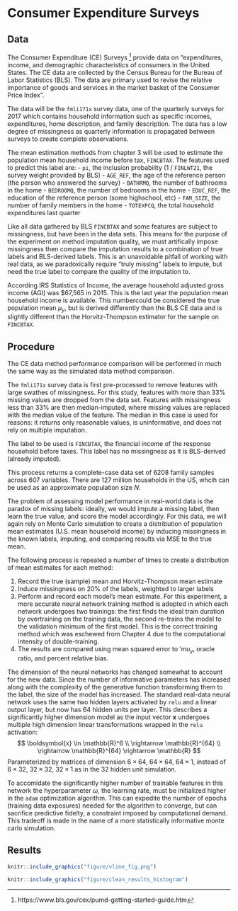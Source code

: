 # Consumer Expenditure Surveys

## Data
The Consumer Expenditure (CE) Surveys ^[https://www.bls.gov/cex/pumd-getting-started-guide.htm] provide data on "expenditures, income, and demographic characteristics of consumers in the United States. The CE data are collected by the Census Bureau for the Bureau of Labor Statistics (BLS). The data are primary used to revise the relative importance of goods and services in the market basket of the Consumer Price Index". 

The data will be the `fmli171x` survey data, one of the quarterly surveys for 2017 which contains household information such as specific incomes, expenditures, home description, and family description. The data has a low degree of missingness as quarterly information is propagated between surveys to create complete observations.

The mean estimation methods from chapter 3 will be used to estimate the population mean household income before tax, `FINCBTAX`. The features used to predict this label are:
- `pi`, the inclusion probability (1 / `FINLWT21`, the survey weight provided by BLS)
- `AGE_REF`, the age of the reference person (the person who answered the survey)
- `BATHRMQ`, the number of bathrooms in the home
- `BEDROOMQ`, the number of bedrooms in the home
- `EDUC_REF`, the education of the reference person (some highschool, etc)
- `FAM_SIZE`, the number of family members in the home
- `TOTEXPCQ`, the total household expenditures last quarter

Like all data gathered by BLS `FINCBTAX` and some features are subject to missingness, but have been in the data sets. This means for the purpose of the experiment on method imputation quality, we must artifically impose missingness then compare the imputation results to a combination of true labels and BLS-derived labels. This is an unavoidable pitfall of working with real data, as we paradoxically require "truly missing" labels to impute, but need the true label to compare the quality of the imputation to.

According IRS Statistics of Income, the average household adjusted gross income (AGI) was \$67,565 in 2015. This is the last year the population mean household income is available. This numbercould be considered the true population mean $\mu_y$, but is derived differently than the BLS CE data and is slightly different than the Horvitz-Thompson estimator for the sample on `FINCBTAX`.

## Procedure
The CE data method performance comparison will be performed in much the same way as the simulated data method comparison.

The `fmli171x` survey data is first pre-processed to remove features with large swathes of missingness. For this study, features with more than 33% missing values are dropped from the data set. Features with missingness less than 33% are then median-imputed, where missing values are replaced with the median value of the feature. The median in this case is used for reasons: it returns only reasonable values, is uninformative, and does not rely on multiple imputation.

The label to be used is `FINCBTAX`, the financial income of the response household before taxes. This label has no missingness as it is BLS-derived (already imputed).

This process returns a complete-case data set of 6208 family samples across 607 variables. There are 127 million households in the US, whcih can be used as an approximate population size $N$.

The problem of assessing model performance in real-world data is the paradox of missing labels: ideally, we would impute a missing label, then learn the true value, and score the model accordingly. For this data, we will again rely on Monte Carlo simulation to create a distribution of population mean estimates (U.S. mean household income) by inducing missingness in the known labels, imputing, and comparing results via MSE to the true mean.

The following process is repeated a number of times to create a distribution of mean estimates for each method:

1. Record the true (sample) mean and Horvitz-Thompson mean estimate
2. Induce missingness on 20% of the labels, weighted to larger labels
3. Perform and record each model's mean estimate. For this experiment, a more accurate neural network training method is adopted in which each network undergoes two trainings: the first finds the ideal train duration by overtraining on the training data, the second re-trains the model to the validation minimum of the first model. This is the correct training method which was eschewed from Chapter 4 due to the computational intensity of double-training. 
4. The results are compared using mean squared error to $'mu_y$, oracle ratio, and percent relative bias. 

The dimension of the neural networks has changed somewhat to account for the new data. Since the number of informative parameters has increased along with the complexity of the generative function transforming them to the label, the size of the model has increased. The standard real-data neural network uses the same two hidden layers activated by `relu` and a linear output layer, but now has 64 hidden units per layer. This describes a significantly higher dimension model as the input vector $\boldsymbol{x}$ undergoes multiple high dimension linear transformations wrapped in the `relu` activation:
$$
\boldsymbol{x} \in \mathbb{R}^6 \\
\rightarrow \mathbb{R}^{64} \\
\rightarrow \mathbb{R}^{64} \rightarrow \mathbb{R}
$$
Parameterized by matrices of dimension $6 \times 64$, $64 \times 64$, $64 \times 1$, instead of $6 \times 32$, $32 \times 32$, $32 \times 1$ as in the 32 hidden unit simulation.

To accomidate the significantly higher number of trainable features in this network the hyperparameter $\omega$, the learning rate, must be initialized higher in the `adam` optimization algorithm. This can expedite the number of epochs (training data exposures) needed for the algorithm to converge, but can sacrifice predictive fidelty, a constraint imposed by computational demand. This tradeoff is made in the name of a more statistically informative monte carlo simulation.

## Results

```r
knitr::include_graphics("figure/vline_fig.png")
```

```r
knitr::include_graphics("figure/clean_results_histogram")
```

